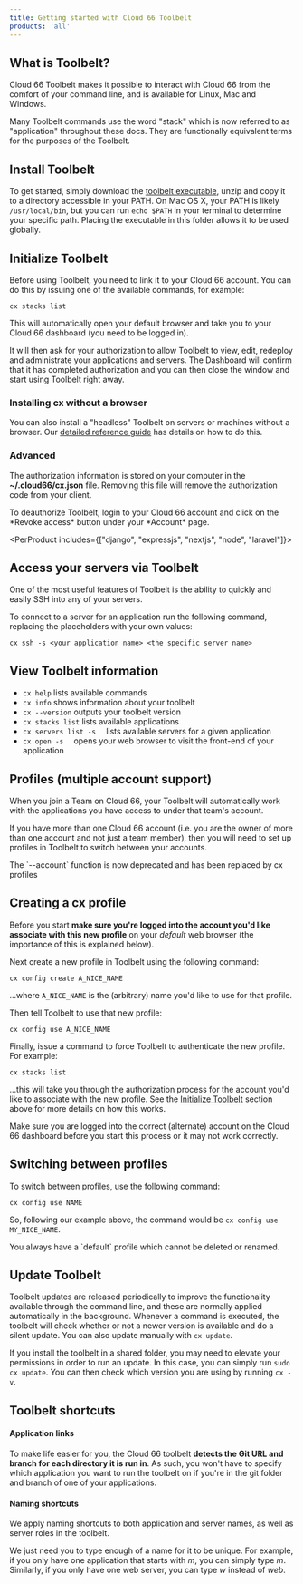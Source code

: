 ```yaml
---
title: Getting started with Cloud 66 Toolbelt
products: 'all'
---
```


## What is Toolbelt?

Cloud 66 Toolbelt makes it possible to interact with Cloud 66 from the comfort of your command line, and is available for Linux, Mac and Windows.

<Callout type="info" title="Stack vs Application">
Many Toolbelt commands use the word "stack" which is now referred to as "application" throughout these docs. They are functionally equivalent terms for the purposes of the Toolbelt.
</Callout>

## Install Toolbelt

To get started, simply download the [toolbelt executable](https://app.cloud66.com/toolbelt), unzip and copy it to a directory accessible in your PATH. On Mac OS X, your PATH is likely `/usr/local/bin`, but you can run `echo $PATH` in your terminal to determine your specific path. Placing the executable in this folder allows it to be used globally.

## Initialize Toolbelt

Before using Toolbelt, you need to link it to your Cloud 66 account. You can do this by issuing one of the available commands, for example:

```shell
cx stacks list
```

This will automatically open your default browser and take you to your Cloud 66 dashboard (you need to be logged in). 

It will then ask for your authorization to allow Toolbelt to view, edit, redeploy and administrate your applications and servers. The Dashboard will confirm that it has completed authorization and you can then close the window and start using Toolbelt right away.

### Installing cx without a browser

You can also install a "headless" Toolbelt on servers or machines without a browser. Our [detailed reference guide](/docs/toolbelt/toolbelt#installing-on-a-server-headless) has details on how to do this.

### Advanced

The authorization information is stored on your computer in the **~/.cloud66/cx.json** file. Removing this file will remove the authorization code from your client.

<Callout type="info" title="Revoking access">
 To deauthorize Toolbelt, login to your Cloud 66 account and click on the *Revoke access* button under your *Account* page. 
</Callout>

<PerProduct includes={["django", "expressjs", "nextjs", "node", "laravel"]}>

## Access your servers via Toolbelt

One of the most useful features of Toolbelt is the ability to quickly and easily SSH into any of your servers.

To connect to a server for an application run the following command, replacing the placeholders with your own values: 

```shell
cx ssh -s <your application name> <the specific server name>
```

</PerProduct>

## View Toolbelt information

- `cx help` lists available commands
- `cx info` shows information about your toolbelt
- `cx --version` outputs your toolbelt version
- `cx stacks list` lists available applications
- `cx servers list -s 
` lists available servers for a given application
- `cx open -s 
` opens your web browser to visit the front-end of your application

## Profiles (multiple account support)

When you join a Team on Cloud 66, your Toolbelt will automatically work with the applications you have access to under that team's account.

If you have more than one Cloud 66 account (i.e. you are the owner of more than one account and not just a team member), then you will need to set up profiles in Toolbelt to switch between your accounts.

<Callout type="warning" title="--account function is deprecated">
The `--account` function is now deprecated and has been replaced by cx profiles 
</Callout>

## Creating a cx profile

Before you start **make sure you're logged into the account you'd like associate with this new profile** on your *default* web browser (the importance of this is explained below). 

Next create a new profile in Toolbelt using the following command:

```shell
cx config create A_NICE_NAME
```

...where `A_NICE_NAME` is the (arbitrary) name you'd like to use for that profile. 

Then tell Toolbelt to use that new profile:

```shell
cx config use A_NICE_NAME
```

Finally, issue a command to force Toolbelt to authenticate the new profile. For example:

```shell
cx stacks list
```

...this will take you through the authorization process for the account you'd like to associate with the new profile. See the [Initialize Toolbelt](#initialize-toolbelt) section above for more details on how this works.

<Callout type="warning" title="Log into correct user account">
Make sure you are logged into the correct (alternate) account on the Cloud 66 dashboard before you start this process or it may not work correctly.
</Callout>

## Switching between profiles

To switch between profiles, use the following command:

```shell
cx config use NAME
```

So, following our example above, the command would be `cx config use MY_NICE_NAME`. 

<Callout type="info" title="Default profile">
You always have a `default` profile which cannot be deleted or renamed. 
</Callout>

## Update Toolbelt

Toolbelt updates are released periodically to improve the functionality available through the command line, and these are normally applied automatically in the background. Whenever a command is executed, the toolbelt will check whether or not a newer version is available and do a silent update. You can also update manually with `cx update`.

If you install the toolbelt in a shared folder, you may need to elevate your permissions in order to run an update. In this case, you can simply run `sudo cx update`. You can then check which version you are using by running `cx -v`.

## Toolbelt shortcuts

#### Application links

To make life easier for you, the Cloud 66 toolbelt **detects the Git URL and branch for each directory it is run in**. As such, you won't have to specify which application you want to run the toolbelt on if you're in the git folder and branch of one of your applications.

#### Naming shortcuts

We apply naming shortcuts to both application and server names, as well as server roles in the toolbelt.

We just need you to type enough of a name for it to be unique. For example, if you only have one application that starts with _m_, you can simply type _m_.
Similarly, if you only have one web server, you can type _w_ instead of _web_.